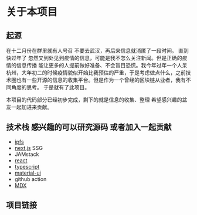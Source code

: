 
# 关于本项目

## 起源

在十二月份在群里就有人号召 不要去武汉，再后来信息就消匿了一段时间。 直到快过年了 忽然又到处见到疫情的信息，可能是我不怎么关注新闻。但是正确的疫情的信息传播 能让更多的人提前做好准备、不会盲目恐慌。我今年过年一个人呆杭州，大年初二的时候疫情貌似开始比我预估的严重，于是考虑做点什么，之前技术圈也有一些开源的信息的收集平台。但是作为一个曾经的区块链从业者，我有不同角度的思考。 于是就有了此项目。

本项目的代码部分已经初步完成，剩下的就是信息的收集、整理 希望感兴趣的盆友一起加进来贡献。

## 技术栈 感兴趣的可以研究源码 或者加入一起贡献

- [ipfs](https://ipfs.io/)
- [next.js](https://nextjs.org/) SSG
- JAMstack
- [react](https://reactjs.org/)
- [typescript](https://www.typescriptlang.org/)
- [material-ui](https://material-ui.com/)
- github action
- [MDX](https://mdxjs.com/)

## 项目链接

<Footer />
